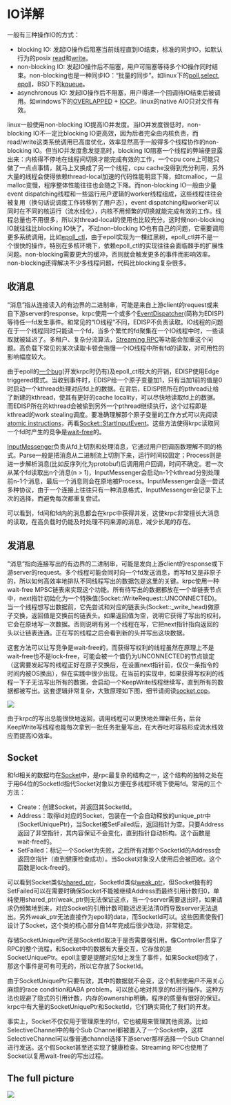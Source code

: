 # IO详解

一般有三种操作IO的方式：

- blocking IO: 发起IO操作后阻塞当前线程直到IO结束，标准的同步IO，如默认行为的posix [read](http://linux.die.net/man/2/read)和[write](http://linux.die.net/man/2/write)。
- non-blocking IO: 发起IO操作后不阻塞，用户可阻塞等待多个IO操作同时结束。non-blocking也是一种同步IO：“批量的同步”。如linux下的[poll](http://linux.die.net/man/2/poll),[select](http://linux.die.net/man/2/select), [epoll](http://linux.die.net/man/4/epoll)，BSD下的[kqueue](https://www.freebsd.org/cgi/man.cgi?query=kqueue&sektion=2)。
- asynchronous IO: 发起IO操作后不阻塞，用户得递一个回调待IO结束后被调用。如windows下的[OVERLAPPED](https://msdn.microsoft.com/en-us/library/windows/desktop/ms684342(v=vs.85).aspx) + [IOCP](https://msdn.microsoft.com/en-us/library/windows/desktop/aa365198(v=vs.85).aspx)。linux的native AIO只对文件有效。

linux一般使用non-blocking IO提高IO并发度。当IO并发度很低时，non-blocking IO不一定比blocking IO更高效，因为后者完全由内核负责，而read/write这类系统调用已高度优化，效率显然高于一般得多个线程协作的non-blocking IO。但当IO并发度愈发提高时，blocking IO阻塞一个线程的弊端便显露出来：内核得不停地在线程间切换才能完成有效的工作，一个cpu core上可能只做了一点点事情，就马上又换成了另一个线程，cpu cache没得到充分利用，另外大量的线程会使得依赖thread-local加速的代码性能明显下降，如tcmalloc，一旦malloc变慢，程序整体性能往往也会随之下降。而non-blocking IO一般由少量event dispatching线程和一些运行用户逻辑的worker线程组成，这些线程往往会被复用（换句话说调度工作转移到了用户态），event dispatching和worker可以同时在不同的核运行（流水线化），内核不用频繁的切换就能完成有效的工作。线程总量也不用很多，所以对thread-local的使用也比较充分。这时候non-blocking IO就往往比blocking IO快了。不过non-blocking IO也有自己的问题，它需要调用更多系统调用，比如[epoll_ctl](http://man7.org/linux/man-pages/man2/epoll_ctl.2.html)，由于epoll实现为一棵红黑树，epoll_ctl并不是一个很快的操作，特别在多核环境下，依赖epoll_ctl的实现往往会面临棘手的扩展性问题。non-blocking需要更大的缓冲，否则就会触发更多的事件而影响效率。non-blocking还得解决不少多线程问题，代码比blocking复杂很多。

## 收消息

“消息”指从连接读入的有边界的二进制串，可能是来自上游client的request或来自下游server的response。krpc使用一个或多个[EventDispatcher](https://github.com/apache/krpc/blob/master/src/krpc/event_dispatcher.h)(简称为EDISP)等待任一fd发生事件。和常见的“IO线程”不同，EDISP不负责读取。IO线程的问题在于一个线程同时只能读一个fd，当多个繁忙的fd聚集在一个IO线程中时，一些读取就被延迟了。多租户、复杂分流算法，[Streaming RPC](streaming_rpc.mdx)等功能会加重这个问题。高负载下常见的某次读取卡顿会拖慢一个IO线程中所有fd的读取，对可用性的影响幅度较大。

由于epoll的[一个bug](https://patchwork.kernel.org/patch/1970231/)(开发krpc时仍有)及epoll_ctl较大的开销，EDISP使用Edge triggered模式。当收到事件时，EDISP给一个原子变量加1，只有当加1前的值是0时启动一个kthread处理对应fd上的数据。在背后，EDISP把所在的pthread让给了新建的kthread，使其有更好的cache locality，可以尽快地读取fd上的数据。而EDISP所在的kthread会被偷到另外一个pthread继续执行，这个过程即是kthread的work stealing调度。要准确理解那个原子变量的工作方式可以先阅读[atomic instructions](atomic_instructions.mdx)，再看[Socket::StartInputEvent](https://github.com/apache/krpc/blob/master/src/krpc/socket.cpp)。这些方法使得krpc读取同一个fd时产生的竞争是[wait-free](http://en.wikipedia.org/wiki/Non-blocking_algorithm#Wait-freedom)的。

[InputMessenger](https://github.com/apache/krpc/blob/master/src/krpc/input_messenger.h)负责从fd上切割和处理消息，它通过用户回调函数理解不同的格式。Parse一般是把消息从二进制流上切割下来，运行时间较固定；Process则是进一步解析消息(比如反序列化为protobuf)后调用用户回调，时间不确定。若一次从某个fd读取出n个消息(n > 1)，InputMessenger会启动n-1个kthread分别处理前n-1个消息，最后一个消息则会在原地被Process。InputMessenger会逐一尝试多种协议，由于一个连接上往往只有一种消息格式，InputMessenger会记录下上次的选择，而避免每次都重复尝试。

可以看到，fd间和fd内的消息都会在krpc中获得并发，这使krpc非常擅长大消息的读取，在高负载时仍能及时处理不同来源的消息，减少长尾的存在。

## 发消息

"消息”指向连接写出的有边界的二进制串，可能是发向上游client的response或下游server的request。多个线程可能会同时向一个fd发送消息，而写fd又是非原子的，所以如何高效率地排队不同线程写出的数据包是这里的关键。krpc使用一种wait-free MPSC链表来实现这个功能。所有待写出的数据都放在一个单链表节点中，next指针初始化为一个特殊值(Socket::WriteRequest::UNCONNECTED)。当一个线程想写出数据前，它先尝试和对应的链表头(Socket::_write_head)做原子交换，返回值是交换前的链表头。如果返回值为空，说明它获得了写出的权利，它会在原地写一次数据。否则说明有另一个线程在写，它把next指针指向返回的头以让链表连通。正在写的线程之后会看到新的头并写出这块数据。

这套方法可以让写竞争是wait-free的，而获得写权利的线程虽然在原理上不是wait-free也不是lock-free，可能会被一个值仍为UNCONNECTED的节点锁定（这需要发起写的线程正好在原子交换后，在设置next指针前，仅仅一条指令的时间内被OS换出），但在实践中很少出现。在当前的实现中，如果获得写权利的线程一下子无法写出所有的数据，会启动一个KeepWrite线程继续写，直到所有的数据都被写出。这套逻辑非常复杂，大致原理如下图，细节请阅读[socket.cpp](https://github.com/apache/krpc/blob/master/src/krpc/socket.cpp)。


<img src={write}/>

由于krpc的写出总能很快地返回，调用线程可以更快地处理新任务，后台KeepWrite写线程也能每次拿到一批任务批量写出，在大吞吐时容易形成流水线效应而提高IO效率。

## Socket

和fd相关的数据均在[Socket](https://github.com/apache/krpc/blob/master/src/krpc/socket.h)中，是rpc最复杂的结构之一，这个结构的独特之处在于用64位的SocketId指代Socket对象以方便在多线程环境下使用fd。常用的三个方法：

- Create：创建Socket，并返回其SocketId。
- Address：取得id对应的Socket，包装在一个会自动释放的unique_ptr中(SocketUniquePtr)，当Socket被SetFailed后，返回指针为空。只要Address返回了非空指针，其内容保证不会变化，直到指针自动析构。这个函数是wait-free的。
- SetFailed：标记一个Socket为失败，之后所有对那个SocketId的Address会返回空指针（直到健康检查成功）。当Socket对象没人使用后会被回收。这个函数是lock-free的。

可以看到Socket类似[shared_ptr](http://en.cppreference.com/w/cpp/memory/shared_ptr)，SocketId类似[weak_ptr](http://en.cppreference.com/w/cpp/memory/weak_ptr)，但Socket独有的SetFailed可以在需要时确保Socket不能被继续Address而最终引用计数归0，单纯使用shared_ptr/weak_ptr则无法保证这点，当一个server需要退出时，如果请求仍频繁地到来，对应Socket的引用计数可能迟迟无法清0而导致server无法退出。另外weak_ptr无法直接作为epoll的data，而SocketId可以。这些因素使我们设计了Socket，这个类的核心部分自14年完成后很少改动，非常稳定。

存储SocketUniquePtr还是SocketId取决于是否需要强引用。像Controller贯穿了RPC的整个流程，和Socket中的数据有大量交互，它存放的是SocketUniquePtr。epoll主要是提醒对应fd上发生了事件，如果Socket回收了，那这个事件是可有可无的，所以它存放了SocketId。

由于SocketUniquePtr只要有效，其中的数据就不会变，这个机制使用户不用关心麻烦的race condition和ABA problem，可以放心地对共享的fd进行操作。这种方法也规避了隐式的引用计数，内存的ownership明确，程序的质量有很好的保证。krpc中有大量的SocketUniquePtr和SocketId，它们确实简化了我们的开发。

事实上，Socket不仅仅用于管理原生的fd，它也被用来管理其他资源。比如SelectiveChannel中的每个Sub Channel都被置入了一个Socket中，这样SelectiveChannel可以像普通channel选择下游server那样选择一个Sub Channel进行发送。这个假Socket甚至还实现了健康检查。Streaming RPC也使用了Socket以复用wait-free的写出过程。

## The full picture


<img src={rpc_flow}/>
